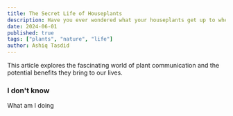 ```yaml
---
title: The Secret Life of Houseplants
description: Have you ever wondered what your houseplants get up to when you're not around? This article explores the fascinating world of plant communication and the potential benefits they bring to our lives.  
date: 2024-06-01
published: true
tags: ["plants", "nature", "life"]
author: Ashiq Tasdid
---
```


This article explores the fascinating world of plant communication and the potential benefits they bring to our lives. 

### I don't know
What am I doing